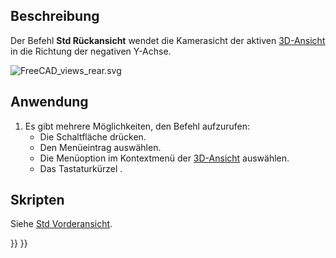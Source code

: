 <languages/>

{{Docnav/de
|[[Std_ViewRight/de|SeitenansichtRechts]]
|[[Std_ViewBottom/de|Untersicht]]
|[[Std_View_Menu/de|Std Menü Ansicht]]
|IconL=Std_ViewRight.svg
|IconR=Std_ViewBottom.svg
|IconC=Freecad.svg
}}

{{GuiCommand/de
|Name=Std ViewRear
|Name/de=Std Rückansicht
|MenuLocation=Ansicht → Standardansichten → Rückansicht
|Workbenches=Alle
|Shortcut={{KEY|4}}
|SeeAlso=[[Std_ViewBottom/de|Std Untersicht]], [[Std_ViewLeft|Std SeitenansichtLinks]]
}}

<span id="Description"></span>
==Beschreibung==

Der Befehl '''Std Rückansicht''' wendet die Kamerasicht der aktiven [[3D_view/de|3D-Ansicht]] in die Richtung der negativen Y-Achse.

[[Image:FreeCAD_views_rear.svg]]
{{Caption|Der Pfeil 4 zeigt in Richtung der Rückansicht}}

<span id="Usage"></span>
==Anwendung==

# Es gibt mehrere Möglichkeiten, den Befehl aufzurufen:
#* Die Schaltfläche {{Button|[[Image:Std_ViewRear.svg|16px]] [[Std_ViewRear/de|Rückansicht]]}} drücken.
#* Den Menüeintrag {{MenuCommand|Ansicht → Standardansichten → [[Image:Std_ViewRear.svg|16px]] Rückansicht}} auswählen.
#* Die Menüoption {{MenuCommand|Standardansichten → [[Image:Std_ViewRear.svg|16px]] Rückansicht}} im Kontextmenü der [[3D_view/de|3D-Ansicht]] auswählen.
#* Das Tastaturkürzel {{KEY|4}}.

<span id="Scripting"></span>
==Skripten==

Siehe [[Std_ViewFront/de#Skripten|Std Vorderansicht]].


{{Docnav/de
|[[Std_ViewRight/de|SeitenansichtRechts]]
|[[Std_ViewBottom/de|Untersicht]]
|[[Std_View_Menu/de|Std Menü Ansicht]]
|IconL=Std_ViewRight.svg
|IconR=Std_ViewBottom.svg
|IconC=Freecad.svg
}}

{{Std_Base_navi{{#translation:}}}}
{{Userdocnavi{{#translation:}}}}